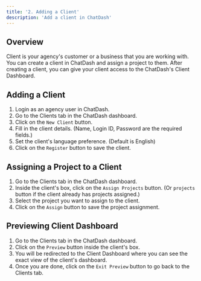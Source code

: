 ```yaml
---
title: '2. Adding a Client'
description: 'Add a client in ChatDash'
---
```


## Overview

Client is your agency's customer or a business that you are working with. 
You can create a client in ChatDash and assign a project to them.
After creating a client, you can give your client access to the ChatDash's Client Dashboard.

## Adding a Client
1. Login as an agency user in ChatDash.
2. Go to the Clients tab in the ChatDash dashboard.
3. Click on the `New Client` button.
4. Fill in the client details. (Name, Login ID, Password are the required fields.)
5. Set the client's language preference. (Default is English)
6. Click on the `Register` button to save the client.

## Assigning a Project to a Client
1. Go to the Clients tab in the ChatDash dashboard.
2. Inside the client's box, click on the `Assign Projects` button. (Or `projects` button if the client already has projects assigned.)
3. Select the project you want to assign to the client.
4. Click on the `Assign` button to save the project assignment.

## Previewing Client Dashboard
1. Go to the Clients tab in the ChatDash dashboard.
2. Click on the `Preview` button inside the client's box.
3. You will be redirected to the Client Dashboard where you can see the exact view of the client's dashboard.
4. Once you are done, click on the `Exit Preview` button to go back to the Clients tab.

